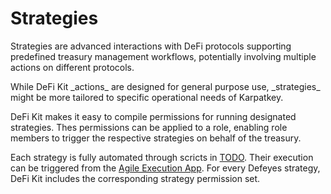
# Strategies

Strategies are advanced interactions with DeFi protocols supporting predefined treasury management workflows, potentially involving multiple actions on different protocols.

<Callout type="info">
  While DeFi Kit _actions_ are designed for general purpose use, _strategies_
  might be more tailored to specific operational needs of Karpatkey.
</Callout>

DeFi Kit makes it easy to compile permissions for running designated strategies.
Thes permissions can be applied to a role, enabling role members to trigger the respective strategies on behalf of the treasury.

Each strategy is fully automated through scricts in [TODO](TODO).
Their execution can be triggered from the [Agile Execution App](TODO).
For every Defeyes strategy, DeFi Kit includes the corresponding strategy permission set.
